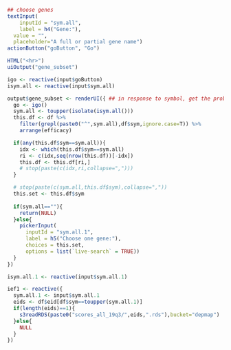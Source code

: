 ```r
## choose genes
textInput(
	inputId = "sym.all",
	label = h4("Gene:"),
  value = "",
  placeholder="A full or partial gene name")
actionButton("goButton", "Go")

HTML("<hr>")
uiOutput("gene_subset")

```

```r
igo <- reactive(input$goButton)
isym.all <- reactive(input$sym.all)

output$gene_subset <- renderUI({ ## in response to symbol, get the probe
  go <- igo()
  sym.all <- toupper(isolate(isym.all()))
  this.df <- df %>% 
    filter(grepl(paste0("^",sym.all),df$sym,ignore.case=T)) %>%
    arrange(efficacy)

  if(any(this.df$sym==sym.all)){
    idx <- which(this.df$sym==sym.all)
    ri <- c(idx,seq(nrow(this.df))[-idx])
    this.df <- this.df[ri,]
    # stop(paste(c(idx,ri,collapse=",")))
  }

  # stop(paste(c(sym.all,this.df$sym),collapse=","))
  this.set <- this.df$sym
  
  if(sym.all==""){
    return(NULL)
  }else{
    pickerInput(
      inputId = "sym.all.1",
      label = h5("Choose one gene:"),
      choices = this.set,
      options = list(`live-search` = TRUE))
  }
})

isym.all.1 <- reactive(input$sym.all.1)

ief1 <- reactive({
  sym.all.1 <- input$sym.all.1
  eids <- df$eid[df$sym==toupper(sym.all.1)]
  if(length(eids)==1){
    s3readRDS(paste0("scores_all_19q3/",eids,".rds"),bucket="depmap")
  }else{
    NULL
  }
})
```
